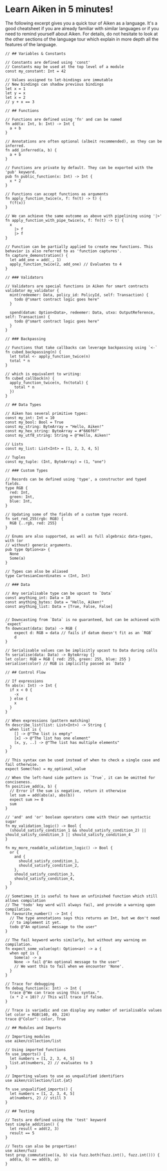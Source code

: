 # Learn Aiken in 5 minutes!

The following excerpt gives you a quick tour of Aiken as a language. It's a good cheatsheet if you are already familiar with similar languages or if you need to remind yourself about Aiken. For details, do not hesitate to look at the other sections of the language tour which explain in more depth all the features of the language.

```aiken
// ## Variables & Constants

// Constants are defined using 'const'
// Constants may be used at the top level of a module
const my_constant: Int = 42

// Values assigned to let-bindings are immutable
// New bindings can shadow previous bindings
let x = 1
let y = x
let x = 2
// y + x == 3

// ## Functions

// Functions are defined using 'fn' and can be named
fn add(a: Int, b: Int) -> Int {
  a + b
}

// Annotations are often optional (albeit recommended), as they can be inferred.
fn add_inferred(a, b) {
  a + b
}

// Functions are private by default. They can be exported with the 'pub' keyword.
pub fn public_function(x: Int) -> Int {
  x * 2
}

// Functions can accept functions as arguments
fn apply_function_twice(x, f: fn(t) -> t) {
  f(f(x))
}

// We can achieve the same outcome as above with pipelining using '|>'
fn apply_function_with_pipe_twice(x, f: fn(t) -> t) {
  x
    |> f
    |> f
}

// Function can be partially applied to create new functions. This behavior is also referred to as 'function captures'.
fn capture_demonstration() {
  let add_one = add(_, 1)
  apply_function_twice(2, add_one) // Evaluates to 4
}

// ### Validators

// Validators are special functions in Aiken for smart contracts
validator my_validator {
  mint(redeemer: Data, policy_id: PolicyId, self: Transaction) {
    todo @"smart contract logic goes here"
  }

  spend(datum: Option<Data>, redeemer: Data, utxo: OutputReference, self: Transaction) {
    todo @"smart contract logic goes here"
  }
}

// ### Backpassing

// Functions that take callbacks can leverage backpassing using `<-`
fn cubed_backpassing(n) {
  let total <- apply_function_twice(n)
  total * n
}

// which is equivalent to writing:
fn cubed_callback(n) {
  apply_function_twice(n, fn(total) {
    total * n
  })
}

// ## Data Types

// Aiken has several primitive types:
const my_int: Int = 10
const my_bool: Bool = True
const my_string: ByteArray = "Hello, Aiken!"
const my_hex_string: ByteArray = #"666f6f"
const my_utf8_string: String = @"Hello, Aiken!"

// Lists
const my_list: List<Int> = [1, 2, 3, 4, 5]

// Tuples
const my_tuple: (Int, ByteArray) = (1, "one")

// ### Custom Types

// Records can be defined using 'type', a constructor and typed fields.
type RGB {
  red: Int,
  green: Int,
  blue: Int,
}

// Updating some of the fields of a custom type record.
fn set_red_255(rgb: RGB) {
  RGB {..rgb, red: 255}
}

// Enums are also supported, as well as full algebraic data-types, with (or
// without) generic arguments.
pub type Option<a> {
  None
  Some(a)
}

// Types can also be aliased
type CartesianCoordinates = (Int, Int)

// ### Data

// Any serialisable type can be upcast to `Data`
const anything_int: Data = 10
const anything_bytes: Data = "Hello, Aiken!"
const anything_list: Data = [True, False, False]


// Downcasting from `Data` is no guaranteed, but can be achieved with `expect`
fn downcast(data: Data) -> RGB {
    expect d: RGB = data // fails if datum doesn't fit as an `RGB`
    d
}

// Serialisable values can be implicitly upcast to Data during calls
fn serialise(data: Data) -> ByteArray {}
let color: RGB = RGB { red: 255, green: 255, blue: 255 }
serialise(color) // RGB is implicitly passed as `Data`

// ## Control Flow

// If expressions
fn abs(x: Int) -> Int {
  if x < 0 {
    -x
  } else {
    x
  }
}

// When expressions (pattern matching)
fn describe_list(list: List<Int>) -> String {
  when list is {
    [] -> @"The list is empty"
    [x] -> @"The list has one element"
    [x, y, ..] -> @"The list has multiple elements"
  }
}

// This syntax can be used instead of when to check a single case and fail otherwise.
expect Some(foo) = my_optional_value

// When the left-hand side pattern is `True`, it can be omitted for conciseness.
fn positive_add(a, b) {
  // Error if the sum is negative, return it otherwise
  let sum = add(abs(a), abs(b))
  expect sum >= 0
  sum
}

// 'and' and 'or' boolean operators come with their own syntactic sugar
fn my_validation_logic() -> Bool {
  (should_satisfy_condition_1 && should_satisfy_condition_2) || should_satisfy_condition_3 || should_satisfy_condition_4
}

fn my_more_readable_validation_logic() -> Bool {
  or {
    and {
      should_satisfy_condition_1,
      should_satisfy_condition_2,
    },
    should_satisfy_condition_3,
    should_satisfy_condition_4,
  }
}

// Sometimes it is useful to have an unfinished function which still allows compilation
// The 'todo' key word will always fail, and provide a warning upon compilation.
fn favourite_number() -> Int {
  // The type annotations says this returns an Int, but we don't need
  // to implement it yet.
  todo @"An optional message to the user"
}

// The fail keyword works similarly, but without any warning on compilation.
fn expect_some_value(opt: Option<a>) -> a {
  when opt is {
    Some(a) -> a
    None -> fail @"An optional message to the user"
    // We want this to fail when we encounter 'None'.
  }
}

// Trace for debugging
fn debug_function(x: Int) -> Int {
  trace @"We can trace using this syntax."
  (x * 2 < 10)? // This will trace if false.
}

// Trace is variadic and can display any number of serialisable values
let color = RGB(140, 49, 224)
trace @"Color": color, True

// ## Modules and Imports

// Importing modules
use aiken/collection/list

// Using imported functions
fn use_imports() {
  let numbers = [1, 2, 3, 4, 5]
  list.at(numbers, 2) // evaluates to 3
}

// Importing values to use as unqualified identifiers
use aiken/collection/list.{at}

fn use_unqualified_imports() {
  let numbers = [1, 2, 3, 4, 5]
  at(numbers, 2) // still 3
}

// ## Testing

// Tests are defined using the 'test' keyword
test simple_addition() {
  let result = add(2, 3)
  result == 5
}

// Tests can also be properties!
use aiken/fuzz
test prop_commutative((a, b) via fuzz.both(fuzz.int(), fuzz.int())) {
  add(a, b) == add(b, a)
}
```
